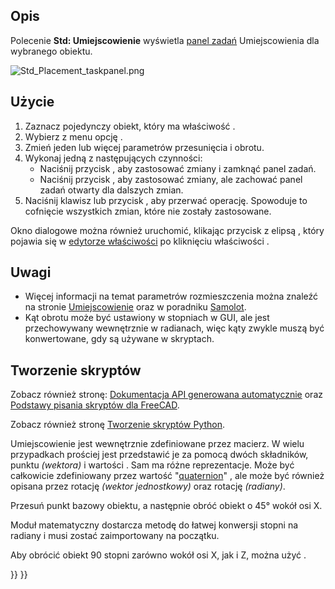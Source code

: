 <languages/>

{{Docnav/pl
|[[Std_SendToPythonConsole/pl|Wyślij do konsoli Python]]
|[[Std_TransformManip/pl|Przemieszczenie]]
|[[Std_Edit_Menu/pl|menu Edycja]]
|IconL=Std_SendToPythonConsole.svg
|IconR=Std_TransformManip.svg
|IconC=Freecad.svg
}}

{{GuiCommand/pl
|Name=Std Placement
|Name/pl=Std: Umiejscowienie
|MenuLocation=Edycja → Umiejscowienie ...
|Workbenches=wszystkie
|SeeAlso=[[Std_Alignment/pl|Wyrównanie]], [[Placement/pl|Umiejscowienie]]
}}

<span id="Description"></span>
==Opis==

Polecenie '''Std: Umiejscowienie''' wyświetla [[Task_panel/pl|panel zadań]] Umiejscowienia dla wybranego obiektu.

[[Image:Std_Placement_taskpanel.png]]
{{Caption|Panel zadań funkcji umiejscowienie}}

<span id="Usage"></span>
==Użycie==

# Zaznacz pojedynczy obiekt, który ma właściwość {{PropertyData|Umiejscowienie}}.
# Wybierz z menu opcję {{MenuCommand|Edycja → Umiejscowienie ...}}.
# Zmień jeden lub więcej parametrów przesunięcia i obrotu.
# Wykonaj jedną z następujących czynności:
#* Naciśnij przycisk {{Button|OK}}, aby zastosować zmiany i zamknąć panel zadań.
#* Naciśnij przycisk {{Button|Zastosuj}}, aby zastosować zmiany, ale zachować panel zadań otwarty dla dalszych zmian.
# Naciśnij klawisz {{KEY|Esc}} lub przycisk {{Button|Anuluj}}, aby przerwać operację. Spowoduje to cofnięcie wszystkich zmian, które nie zostały zastosowane.

Okno dialogowe można również uruchomić, klikając przycisk z elipsą {{Button|...}}, który pojawia się w [[Property_editor/pl|edytorze właściwości]] po kliknięciu właściwości {{PropertyData|Umiejscowienie}}.

<span id="Notes"></span>
==Uwagi==

* Więcej informacji na temat parametrów rozmieszczenia można znaleźć na stronie [[Placement/pl|Umiejscowienie]] oraz w poradniku [[Aeroplane/pl|Samolot]].
* Kąt obrotu może być ustawiony w stopniach w GUI, ale jest przechowywany wewnętrznie w radianach, więc kąty zwykle muszą być konwertowane, gdy są używane w skryptach.

<span id="Scripting"></span>
==Tworzenie skryptów==

Zobacz również stronę: [https://freecad.github.io/SourceDoc/ Dokumentacja API generowana automatycznie] oraz [[FreeCAD_Scripting_Basics/pl|Podstawy pisania skryptów dla FreeCAD]].

Zobacz również stronę [[Python_scripting_tutorial/pl#Wektory_i_umiejscowienia|Tworzenie skryptów Python]].

Umiejscowienie jest wewnętrznie zdefiniowane przez macierz. W wielu przypadkach prościej jest przedstawić je za pomocą dwóch składników, punktu ''(wektora)'' {{incode|Baza}} i wartości {{incode|Obrót}}. Sam {{incode|Obrót}} ma różne reprezentacje. Może być całkowicie zdefiniowany przez wartość "[https://en.wikipedia.org/wiki/Quaternion quaternion]" {{incode|(xi + yj + zk + w)}}, ale może być również opisana przez rotację {{incode|Oś}} ''(wektor jednostkowy)'' oraz rotację {{incode|Kąt}} ''(radiany)''.

{{Code|code=
import FreeCAD as App

doc = App.newDocument()
obj = doc.addObject("Part::Cylinder", "Cylinder")

print(obj.Placement)
# Placement [Pos=(0,0,0), Yaw-Pitch-Roll=(0,0,0)]
print(obj.Placement.Base)
# Vector (0.0, 0.0, 0.0)
print(obj.Placement.Rotation)
# Rotation (0.0, 0.0, 0.0, 1.0)

print(obj.Placement.Rotation.Angle)
# 0.0
print(obj.Placement.Rotation.Axis)
# Vector (0.0, 0.0, 1.0)
print(obj.Placement.Rotation.Q)
# (0.0, 0.0, 0.0, 1.0)
}}

Przesuń punkt bazowy obiektu, a następnie obróć obiekt o 45° wokół osi X.

Moduł matematyczny dostarcza metodę {{incode|radians()}} do łatwej konwersji stopni na radiany i musi zostać zaimportowany na początku.

{{Code|code=
import math

obj.Placement.Base = App.Vector(5, 3, 1)
obj.Placement.Rotation.Axis = App.Vector(1, 0, 0)
obj.Placement.Rotation.Angle = math.radians(45)

print(obj.Placement)
# Placement [Pos=(5,3,1), Yaw-Pitch-Roll=(0,0,45)]
print(obj.Placement.Rotation.Q)
# (0.3826834323650898, 0.0, 0.0, 0.9238795325112867)
print(obj.Placement.Matrix)
# Matrix ((1,0,0,5),(0,0.707107,-0.707107,3),(0,0.707107,0.707107,1),(0,0,0,1))
}}

Aby obrócić obiekt 90 stopni zarówno wokół osi X, jak i Z, można użyć {{incode|obj.Placement.Rotation.setYawPitchRoll}}.

{{Code|code=
obj.Placement.Base = App.Vector(5, 3, 1)
obj.Placement.Rotation.Axis = App.Vector(1, 0, 0)
obj.Placement.Rotation.setYawPitchRoll(90, 0, 90)

print(obj.Placement)
# Placement [Pos=(5,3,1), Yaw-Pitch-Roll=(90,0,90)]
}}


{{Docnav/pl
|[[Std_SendToPythonConsole/pl|Wyślij do konsoli Python]]
|[[Std_TransformManip/pl|Przemieszczenie]]
|[[Std_Edit_Menu/pl|menu Edycja]]
|IconL=Std_SendToPythonConsole.svg
|IconR=Std_TransformManip.svg
|IconC=Freecad.svg
}}

{{Std_Base_navi{{#translation:}}}}
{{Userdocnavi{{#translation:}}}}